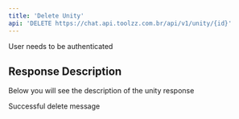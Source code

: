 ```yaml
---
title: 'Delete Unity'
api: 'DELETE https://chat.api.toolzz.com.br/api/v1/unity/{id}'
---
```

<Warning>User needs to be authenticated</Warning>

## Response Description 
Below you will see the description of the unity response

<ResponseField name="message" type="string" required>
  Successful delete message
</ResponseField>